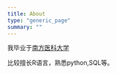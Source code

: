 ```yaml
---
title: About
type: "generic_page"
summary: ""
---
```


我毕业于[南方医科大学](http://www.smu.edu.cn/)

比较擅长R语言，熟悉python,SQL等。
